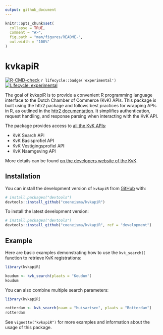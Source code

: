 ```yaml
---
output: github_document
---
```


<!-- README.md is generated from README.Rmd. Please edit that file -->

```r
knitr::opts_chunk$set(
  collapse = TRUE,
  comment = "#>",
  fig.path = "man/figures/README-",
  out.width = "100%"
)
```

# kvkapiR

<!-- badges: start -->
[![R-CMD-check](https://github.com/coeneisma/kvkapiR/workflows/R-CMD-check/badge.svg)](https://github.com/coeneisma/kvkapiR/actions)
`r lifecycle::badge('experimental')`
[![Lifecycle: experimental](https://img.shields.io/badge/lifecycle-experimental-orange.svg)](https://lifecycle.r-lib.org/articles/stages.html#experimental)
<!-- badges: end -->

The goal of kvkapiR is to provide a convenient R programming language interface to the Dutch Chamber of Commerce (KvK) APIs. This package is built using the httr2 package and follows best practices for wrapping APIs in R, as outlined in the [httr2 documentation](https://httr2.r-lib.org/articles/wrapping-apis.html). It simplifies authentication, request handling, and response parsing when interacting with the KvK API.

The package provides access to [all the KvK APIs](https://developers.kvk.nl/documentation#available-apis):

* KvK Search API
* KvK Basisprofiel API
* KvK Vestigingsprofiel API
* KvK Naamgeving API

More details can be found [on the developers website of the KvK](https://developers.kvk.nl/apis).

## Installation

You can install the development version of `kvkapiR` from [GitHub](https://github.com/) with:

``` r
# install.packages("devtools")
devtools::install_github("coeneisma/kvkapiR")
```

To install the latest development version:

``` r
# install.packages("devtools")
devtools::install_github("coeneisma/kvkapiR", ref = "development")
```

## Example

Here are basic examples demonstrating how to use the `kvk_search()` function to retrieve KvK registrations:

```r
library(kvkapiR)

koudum <- kvk_search(plaats = "Koudum")
koudum
```

You can also combine multiple search parameters:

```r
library(kvkapiR)

rotterdam <- kvk_search(naam = "huisartsen", plaats = "Rotterdam")
rotterdam
```

See `vignette("kvkapiR")` for more examples and information about the usage of this package.
